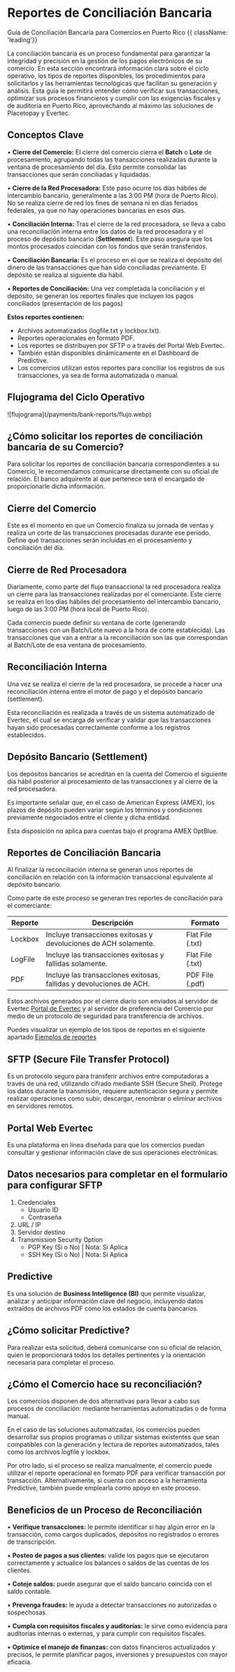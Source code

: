

<HeroPattern />

# Reportes de Conciliación Bancaria

Guía de Conciliación Bancaria para Comercios en Puerto Rico {{ className: 'leading'}}

<CountryFlags countries="PR"  prefix="Disponible para: " className='mt-4'/>

La conciliación bancaria es un proceso fundamental para garantizar la integridad y precisión en la gestión de los pagos electrónicos de su comercio. En esta sección encontrará información clara sobre el ciclo operativo, los tipos de reportes disponibles, los procedimientos para solicitarlos y las herramientas tecnológicas que facilitan su generación y análisis. Esta guía le permitirá entender cómo verificar sus transacciones, optimizar sus procesos financieros y cumplir con las exigencias fiscales y de auditoría en Puerto Rico, aprovechando al máximo las soluciones de Placetopay y Evertec.

## Conceptos Clave


•	**Cierre del Comercio:**
     El cierre del comercio cierra el **Batch** o **Lote** de procesamiento, agrupando todas las transacciones realizadas durante la ventana de procesamiento del día. 
     Esto permite consolidar las transacciones que serán conciliadas y liquidadas.

•	**Cierre de la Red Procesadora:**
     Este paso ocurre los días hábiles de intercambio bancario, generalmente a las 3:00 PM (hora de Puerto Rico). 
     No se realiza cierre de red los fines de semana ni en días feriados federales, ya que no hay operaciones bancarias en esos días.

•	**Conciliación Interna:**
     Tras el cierre de la red procesadora, se lleva a cabo una reconciliación interna entre los datos de la red procesadora y el proceso de depósito bancario (**Settlement**).
     Este paso asegura que los montos procesados coincidan con los fondos que serán transferidos.

•	**Conciliación Bancaria:**
	Es el proceso en el que se realiza el depósito del dinero de las transacciones que han sido conciliadas previamente. El depósito se realiza al siguiente día hábil.

•	**Reportes de Conciliación:**
	Una vez completada la conciliación y el depósito, se generan los reportes finales que incluyen los pagos conciliados (presentación de los pagos)

 **Estos reportes contienen:**

-	Archivos automatizados (logfile.txt y lockbox.txt).
-	Reportes operacionales en formato PDF.
-	Los reportes se distribuyen por SFTP o a través del Portal Web Evertec. 
-	También están disponibles dinámicamente en el Dashboard de Predictive.
-	Los comercios utilizan estos reportes para conciliar los registros de sus transacciones, ya sea de forma automatizada o manual.


## Flujograma del Ciclo Operativo

<CenteredContainer>
    ![flujograma](/payments/bank-reports/flujo.webp)  
</CenteredContainer>

## ¿Cómo solicitar los reportes de conciliación bancaria de su Comercio?

Para solicitar los reportes de conciliación bancaria correspondientes a su Comercio, le recomendamos comunicarse directamente con su oficial de relación.
El banco adquirente al que pertenece será el encargado de proporcionarle dicha información.

## Cierre del Comercio

Este es el momento en que un Comercio finaliza su jornada de ventas y realiza un corte de las transacciones procesadas durante ese período. 
Define qué transacciones serán incluidas en el procesamiento y conciliación del día.

## Cierre de Red Procesadora

Diariamente, como parte del flujo transaccional la red procesadora realiza un cierre para las transacciones realizadas por el comerciante. 
Este cierre se realiza en los días hábiles del procesamiento del intercambio bancario, luego de las 3:00 PM (hora local de Puerto Rico). 

<Note>Cada comercio puede definir su ventana de corte (generando transacciones con un Batch/Lote nuevo a la hora de corte establecida). Las transacciones que van a entrar a la reconciliación son las que correspondan al Batch/Lote de esa ventana de procesamiento.</Note>

## Reconciliación Interna

Una vez se realiza el cierre de la red procesadora, se procede a hacer una reconciliación interna entre el motor de pago y el depósito bancario (settlement). 

Esta reconciliación es realizada a través de un sistema automatizado de Evertec, el cual se encarga de verificar y validar que las transacciones hayan sido procesadas correctamente conforme a los registros establecidos.

## Depósito Bancario (Settlement)

Los depósitos bancarios se acreditan en la cuenta del Comercio el siguiente día hábil posterior al procesamiento de las transacciones y al cierre de la red procesadora.

Es importante señalar que, en el caso de American Express (AMEX), los plazos de depósito pueden variar según los términos y condiciones previamente negociados entre el cliente y dicha entidad.

<Note>Esta disposición no aplica para cuentas bajo el programa AMEX OptBlue.</Note>

## Reportes de Conciliación Bancaria

Al finalizar la reconciliación interna se generan unos reportes de conciliación en relación con la información transaccional equivalente al depósito bancario.

Como parte de este proceso se generan tres reportes de conciliación para el comerciante:

| Reporte	| Descripción	 | Formato | 
|---------| -------------------------- | -------------------------------------------------------     |
| Lockbox	| Incluye transacciones exitosas y devoluciones de ACH solamente. |	Flat File (.txt) |
| LogFile	| Incluye las transacciones exitosas y fallidas solamente. | Flat File (.txt) |
| PDF     |	Incluye las transacciones exitosas, fallidas y devoluciones de ACH.	| PDF File (.pdf) |

Estos archivos generados por el cierre diario son enviados al servidor de Evertec [Portal de Evertec](/payments/bank-reports/bank-reports-pr#portal-web-evertec) y al servidor de preferencia del Comercio por medio de un protocolo de seguridad para transferencia de archivos.

Puedes visualizar un ejemplo de los tipos de reportes en el siguiente apartado [Ejemplos de reportes](/payments/bank-reports/bank-reports-pr-examples)

## SFTP (Secure File Transfer Protocol)

Es un protocolo seguro para transferir archivos entre computadoras a través de una red, utilizando cifrado mediante SSH (Secure Shell).
Protege los datos durante la transmisión, requiere autenticación segura y permite realizar operaciones como subir, descargar, renombrar o eliminar archivos en servidores remotos.  

## Portal Web Evertec
Es una plataforma en línea diseñada para que los comercios puedan consultar y gestionar información clave de sus operaciones electrónicas.

## Datos necesarios para completar en el formulario para configurar SFTP

1.	Credenciales
     -	Usuario ID 
     -	Contraseña 
2.	URL / IP 
3.	Servidor destino
4.	Transmission Security Option
      -	PGP Key (Si o No) | Nota: Si Aplica
     -	SSH Key (Si o No) | Nota: Si Aplica

## Predictive

Es una solución de **Business Intelligence (BI)** que permite visualizar, analizar y anticipar información clave del negocio, incluyendo datos extraídos de archivos PDF como los estados de cuenta bancarios.

## ¿Cómo solicitar Predictive?

Para realizar esta solicitud, deberá comunicarse con su oficial de relación, quien le proporcionará todos los detalles pertinentes y la orientación necesaria para completar el proceso.

## ¿Cómo el Comercio hace su reconciliación?

Los comercios disponen de dos alternativas para llevar a cabo sus procesos de conciliación: mediante herramientas automatizadas o de forma manual.

En el caso de las soluciones automatizadas, los comercios pueden desarrollar sus propios programas o utilizar sistemas existentes que sean compatibles con la generación y lectura de reportes automatizados, tales como los archivos logfile y lockbox.

Por otro lado, si el proceso se realiza manualmente, el comercio puede utilizar el reporte operacional en formato PDF para verificar transacción por transacción. Alternativamente, si cuenta con acceso a la herramienta Predictive, también puede emplearla como apoyo en este proceso.

## Beneficios de un Proceso de Reconciliación

• **Verifique transacciones:** le permite identificar si hay algún error en la transacción, como cargos duplicados, depósitos no registrados o errores de transcripción. 
 
• **Posteo de pagos a sus clientes:** valide los pagos que se ejecutaron correctamente y actualice los balances o saldos de las cuentas de los clientes.
 
• **Coteje saldos:** puede asegurar que el saldo bancario coincida con el saldo contable.

• **Prevenga fraudes:** le ayuda a detectar transacciones no autorizadas o sospechosas.

• **Cumpla con requisitos fiscales y auditorías:** le sirve como evidencia para auditorías internas o externas, y para cumplir con requisitos fiscales. 

• **Optimice el manejo de finanzas:** con datos financieros actualizados y precisos, le permite planificar pagos, inversiones y presupuestos con mayor eficacia.
